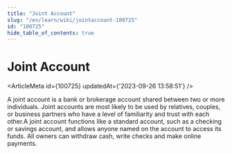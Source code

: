 ```yaml
---
title: "Joint Account"
slug: "/en/learn/wiki/jointaccount-100725"
id: "100725"
hide_table_of_contents: true
---
```



# Joint Account

<ArticleMeta id={100725} updatedAt={'2023-09-26 13:58:51'} />
<div className='border-solid border-b border-t-0 my-4 border-[var(--ifm-color-gray-300)]' />

A joint account is a bank or brokerage account shared between two or more individuals. Joint accounts are most likely to be used by relatives, couples, or business partners who have a level of familiarity and trust with each other.A joint account functions like a standard account, such as a checking or savings account, and allows anyone named on the account to access its funds. All owners can withdraw cash, write checks and make online payments.
